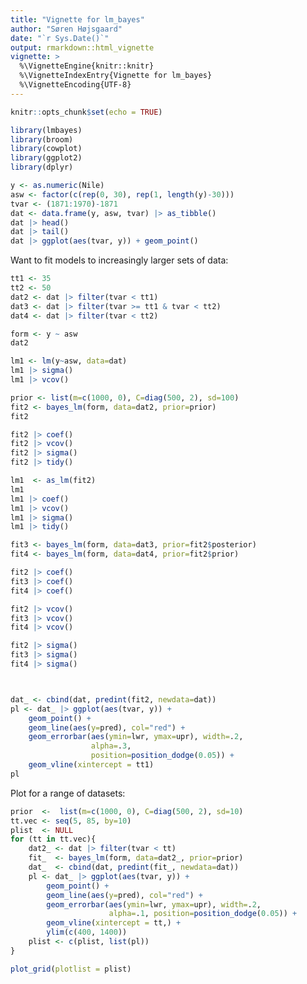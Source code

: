 ```yaml
---
title: "Vignette for lm_bayes"
author: "Søren Højsgaard"
date: "`r Sys.Date()`"
output: rmarkdown::html_vignette
vignette: >
  %\VignetteEngine{knitr::knitr}
  %\VignetteIndexEntry{Vignette for lm_bayes}
  %\VignetteEncoding{UTF-8}
---
```


```r
knitr::opts_chunk$set(echo = TRUE)
```


```r
library(lmbayes)
library(broom)
library(cowplot)
library(ggplot2)
library(dplyr)
```


```r
y <- as.numeric(Nile)
asw <- factor(c(rep(0, 30), rep(1, length(y)-30)))
tvar <- (1871:1970)-1871
dat <- data.frame(y, asw, tvar) |> as_tibble()
dat |> head()
dat |> tail()
dat |> ggplot(aes(tvar, y)) + geom_point()
```


Want to fit models to increasingly larger sets of data:

```r
tt1 <- 35
tt2 <- 50
dat2 <- dat |> filter(tvar < tt1)
dat3 <- dat |> filter(tvar >= tt1 & tvar < tt2)
dat4 <- dat |> filter(tvar < tt2)
```

```r
form <- y ~ asw
dat2

lm1 <- lm(y~asw, data=dat)
lm1 |> sigma()
lm1 |> vcov()

prior <- list(m=c(1000, 0), C=diag(500, 2), sd=100)
fit2 <- bayes_lm(form, data=dat2, prior=prior)
fit2

fit2 |> coef()
fit2 |> vcov()
fit2 |> sigma()
fit2 |> tidy()

lm1  <- as_lm(fit2)
lm1
lm1 |> coef()
lm1 |> vcov()
lm1 |> sigma()
lm1 |> tidy()

fit3 <- bayes_lm(form, data=dat3, prior=fit2$posterior)
fit4 <- bayes_lm(form, data=dat4, prior=fit2$prior)

fit2 |> coef()
fit3 |> coef()
fit4 |> coef()

fit2 |> vcov()
fit3 |> vcov()
fit4 |> vcov()

fit2 |> sigma()
fit3 |> sigma()
fit4 |> sigma()



dat_ <- cbind(dat, predint(fit2, newdata=dat))
pl <- dat_ |> ggplot(aes(tvar, y)) +
    geom_point() +
    geom_line(aes(y=pred), col="red") +
    geom_errorbar(aes(ymin=lwr, ymax=upr), width=.2,
                  alpha=.3,
                  position=position_dodge(0.05)) +
    geom_vline(xintercept = tt1)
pl

```

Plot for a range of datasets:

```r
prior  <-  list(m=c(1000, 0), C=diag(500, 2), sd=10)
tt.vec <- seq(5, 85, by=10)
plist  <- NULL
for (tt in tt.vec){
    dat2_ <- dat |> filter(tvar < tt)
    fit_  <- bayes_lm(form, data=dat2_, prior=prior)
    dat_  <- cbind(dat, predint(fit_, newdata=dat))
    pl <- dat_ |> ggplot(aes(tvar, y)) +
        geom_point() +
        geom_line(aes(y=pred), col="red") +
        geom_errorbar(aes(ymin=lwr, ymax=upr), width=.2,
                      alpha=.1, position=position_dodge(0.05)) +
        geom_vline(xintercept = tt,) +
        ylim(c(400, 1400)) 
    plist <- c(plist, list(pl))
}

plot_grid(plotlist = plist)
```


<!-- ```{r} -->
<!-- mean(diag(sigma(fit2)^2 * diag(1, nrow(X)) - X %*% fit2$posterior$C %*% t(X))) -->
<!-- ``` -->
